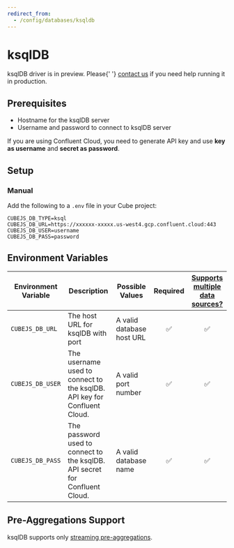 ```yaml
---
redirect_from:
  - /config/databases/ksqldb
---
```


# ksqlDB

<WarningBox>
  ksqlDB driver is in preview. Please{' '}
  <a href="https://cube.dev/contact">contact us</a> if you need help running it
  in production.
</WarningBox>

## Prerequisites

- Hostname for the ksqlDB server
- Username and password to connect to ksqlDB server

If you are using Confluent Cloud, you need to generate API key and use **key as
username** and **secret as password**.

## Setup

###  Manual

Add the following to a `.env` file in your Cube project:

```dotenv
CUBEJS_DB_TYPE=ksql
CUBEJS_DB_URL=https://xxxxxx-xxxxx.us-west4.gcp.confluent.cloud:443
CUBEJS_DB_USER=username
CUBEJS_DB_PASS=password
```

## Environment Variables

| Environment Variable | Description                                                                 | Possible Values           | Required | [Supports multiple data sources?][ref-config-multiple-ds-decorating-env] |
| -------------------- | --------------------------------------------------------------------------- | ------------------------- | :------: | :----------------------------------------------------------------------: |
| `CUBEJS_DB_URL`      | The host URL for ksqlDB with port                                           | A valid database host URL |    ✅    |                                    ✅                                    |
| `CUBEJS_DB_USER`     | The username used to connect to the ksqlDB. API key for Confluent Cloud.    | A valid port number       |    ✅    |                                    ✅                                    |
| `CUBEJS_DB_PASS`     | The password used to connect to the ksqlDB. API secret for Confluent Cloud. | A valid database name     |    ✅    |                                    ✅                                    |

## Pre-Aggregations Support

ksqlDB supports only
[streaming pre-aggregations](/caching/using-pre-aggregations#streaming-pre-aggregations).

[ref-config-multiple-ds-decorating-env]:
  /config/multiple-data-sources#configuring-data-sources-with-environment-variables-decorated-environment-variables
